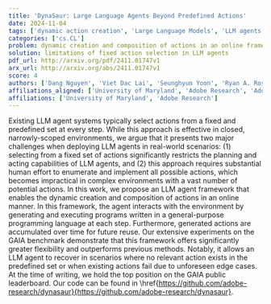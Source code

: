 ```yaml
---
title: 'DynaSaur: Large Language Agents Beyond Predefined Actions'
date: 2024-11-04
tags: ['dynamic action creation', 'Large Language Models', 'LLM agents', 'GAIA benchmark', 'program execution', 'flexibility in planning', 'real-world scenarios']
categories: ['cs.CL']
problem: dynamic creation and composition of actions in an online framework
solution: limitations of fixed action selection in LLM agents
pdf_url: http://arxiv.org/pdf/2411.01747v1
arx_url: http://arxiv.org/abs/2411.01747v1
score: 4
authors: ['Dang Nguyen', 'Viet Dac Lai', 'Seunghyun Yoon', 'Ryan A. Rossi', 'Handong Zhao', 'Ruiyi Zhang', 'Puneet Mathur', 'Nedim Lipka', 'Yu Wang', 'Trung Bui', 'Franck Dernoncourt', 'Tianyi Zhou']
affiliations_aligned: ['University of Maryland', 'Adobe Research', 'Adobe Research', 'Adobe Research', 'Adobe Research', 'Adobe Research', 'Adobe Research', 'Adobe Research', 'Adobe Research', 'Adobe Research', 'Adobe Research', 'University of Maryland']
affiliations: ['University of Maryland', 'Adobe Research']
---
```



Existing LLM agent systems typically select actions from a fixed and predefined set at every step. While this approach is effective in closed, narrowly-scoped environments, we argue that it presents two major challenges when deploying LLM agents in real-world scenarios: (1) selecting from a fixed set of actions significantly restricts the planning and acting capabilities of LLM agents, and (2) this approach requires substantial human effort to enumerate and implement all possible actions, which becomes impractical in complex environments with a vast number of potential actions. In this work, we propose an LLM agent framework that enables the dynamic creation and composition of actions in an online manner. In this framework, the agent interacts with the environment by generating and executing programs written in a general-purpose programming language at each step. Furthermore, generated actions are accumulated over time for future reuse. Our extensive experiments on the GAIA benchmark demonstrate that this framework offers significantly greater flexibility and outperforms previous methods. Notably, it allows an LLM agent to recover in scenarios where no relevant action exists in the predefined set or when existing actions fail due to unforeseen edge cases. At the time of writing, we hold the top position on the GAIA public leaderboard. Our code can be found in \href{https://github.com/adobe-research/dynasaur}{https://github.com/adobe-research/dynasaur}.